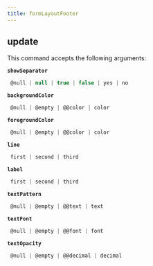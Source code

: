 ```yaml
---
title: formLayoutFooter
---
```


## update

This command accepts the following arguments:

**`showSeparator`**
```js filename="type"
 @null | null | true | false | yes | no
```
**`backgroundColor`**
```js filename="type"
 @null | @empty | @@color | color
```
**`foregroundColor`**
```js filename="type"
 @null | @empty | @@color | color
```
**`line`**
```js filename="type"
 first | second | third
```
**`label`**
```js filename="type"
 first | second | third
```
**`textPattern`**
```js filename="type"
 @null | @empty | @@text | text
```
**`textFont`**
```js filename="type"
 @null | @empty | @@font | font
```
**`textOpacity`**
```js filename="type"
 @null | @empty | @@decimal | decimal
```

